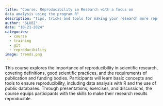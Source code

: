 ```yaml
---
title: "Course: Reproducibility in Research with a focus on
data analysis using the program R"
description: "Tips, tricks and tools for making your research more reproducible."
author: "SLUBI"
date: "10-21-2024"
categories:
  - course
  - training
  - git 
  - reproducibility
image: trends.png
---
```


This course explores the importance of reproducibility in scientific research, covering definitions, good scientific practices, and the requirements of publication and funding bodies. Participants will learn basic concepts and tools to ensure reproducibility, including data analysis with R and the use of public databases. Through presentations, exercises, and discussions, the course equips participants with the skills to make their research results reproducible.